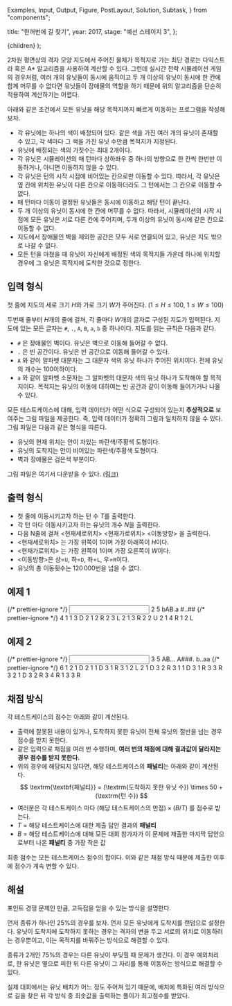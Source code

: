   Examples,
  Input,
  Output,
  Figure,
  PostLayout,
  Solution,
  Subtask,
} from "components";

  title: "한꺼번에 길 찾기",
  year: 2017,
  stage: "예선 스테이지 3",
};

  <PostLayout meta={meta}>{children}</PostLayout>
);

$2$차원 평면상의 격자 모양 지도에서 주어진 물체가 목적지로 가는 최단 경로는 다익스트라 혹은 A\* 알고리즘을 사용하여 계산할 수 있다. 그런데 실시간 전략 시뮬레이션 게임의 경우처럼, 여러 개의 유닛들이 동시에 움직이고 두 개 이상의 유닛이 동시에 한 칸에 함께 머무를 수 없다면 유닛들이 장애물의 역할을 하기 때문에 위의 알고리즘을 단순히 적용하여 계산하기는 어렵다.

아래와 같은 조건에서 모든 유닛을 해당 목적지까지 빠르게 이동하는 프로그램을 작성해 보자.

- 각 유닛에는 하나의 색이 배정되어 있다. 같은 색을 가진 여러 개의 유닛이 존재할 수 있고, 각 색마다 그 색을 가진 유닛 수만큼 목적지가 지정된다.
- 유닛에 배정되는 색의 가짓수는 최대 $2$개이다.
- 각 유닛은 시뮬레이션의 매 턴마다 상하좌우 중 하나의 방향으로 한 칸씩 한번만 이동하거나, 아니면 이동하지 않을 수 있다.
- 각 유닛은 턴의 시작 시점에 비어있는 칸으로만 이동할 수 있다. 따라서, 각 유닛은 옆 칸에 위치한 유닛이 다른 칸으로 이동하더라도 그 턴에서는 그 칸으로 이동할 수 없다.
- 매 턴마다 이동이 결정된 유닛들은 동시에 이동하고 해당 턴이 끝난다.
- 두 개 이상의 유닛이 동시에 한 칸에 머무를 수 없다. 따라서, 시뮬레이션의 시작 시점에 모든 유닛은 서로 다른 칸에 주어지며, 두개 이상의 유닛이 동시에 같은 칸으로 이동할 수 없다.
- 지도에서 장애물인 벽을 제외한 공간은 모두 서로 연결되어 있고, 유닛은 지도 밖으로 나갈 수 없다.
- 모든 턴을 마쳤을 때 유닛이 자신에게 배정된 색의 목적지들 가운데 하나에 위치할 경우에 그 유닛은 목적지에 도착한 것으로 정한다.

## 입력 형식

첫 줄에 지도의 세로 크기 $H$와 가로 크기 $W$가 주어진다. ($1 \le H \le 100$, $1 \le W \le 100$)

두번째 줄부터 $H$개의 줄에 걸쳐, 각 줄마다 $W$개의 글자로 구성된 지도가 입력된다. 지도에 있는 모든 글자는 `#`, `.`, `A`, `B`, `a`, `b` 중 하나이다.
지도를 읽는 규칙은 다음과 같다.

- `#` 은 장애물인 벽이다. 유닛은 벽으로 이동해 들어갈 수 없다.
- `.` 은 빈 공간이다. 유닛은 빈 공간으로 이동해 들어갈 수 있다.
- `A` 와 같이 알파벳 대문자는 그 대문자 색의 유닛 하나가 주어진 위치이다. 전체 유닛의 개수는 $100$이하이다.
- `a` 와 같이 알파벳 소문자는 그 알파벳의 대문자 색의 유닛 하나가 도착해야 할 목적지이다. 목적지는 유닛의 이동에 대하여는 빈 공간과 같이 이동해 들어가거나 나올 수 있다.

모든 테스트케이스에 대해, 입력 데이터가 어떤 식으로 구성되어 있는지 **추상적으로** 보여주는 그림 파일을 제공한다. 즉, 입력 데이터가 정확히 그림과 일치하지 않을 수 있다. 그림 파일은 다음과 같은 형식을 따른다.

- 유닛의 현재 위치는 안이 차있는 파란색/주황색 도형이다.
- 유닛의 도착지는 안이 비어있는 파란색/주황색 도형이다.
- 벽과 장애물은 검은색 부분이다.

그림 파일은 여기서 다운받을 수 있다. [(링크)](/2017/stage3-5.zip)

## 출력 형식

- 첫 줄에 이동시키고자 하는 턴 수 $T$를 출력한다.
- 각 턴 마다 이동시키고자 하는 유닛의 개수 $N$을 출력한다.
- 다음 N줄에 걸쳐 &lt;현재세로위치&gt; &lt;현재가로위치&gt; &lt;이동방향&gt; 을 출력한다.
- &lt;현재세로위치&gt; 는 가장 위쪽이 $1$이며 가장 아래쪽이 $H$이다.
- &lt;현재가로위치&gt; 는 가장 왼쪽이 $1$이며 가장 오른쪽이 $W$이다.
- &lt;이동방향&gt;은 상=`U`, 하=`D`, 좌=`L`, 우=`R`이다.
- 유닛의 총 이동횟수는 $120\,000$번을 넘을 수 없다.

## 예제 1

<Examples>
  {/* prettier-ignore */}
  <Input>
2 5
bAB.a
#..##
  </Input>
  {/* prettier-ignore */}
  <Output>
4
1
1 3 D
2
1 2 R
2 3 L
2
1 3 R
2 2 U
2
1 4 R
1 2 L
  </Output>
</Examples>

## 예제 2

<Examples>
  {/* prettier-ignore */}
  <Input>
3 5
AB...
A###.
b..aa
  </Input>
  {/* prettier-ignore */}
  <Output>
6
1
2 1 D
2
1 1 D
3 1 R
3
1 2 L
2 1 D
3 2 R
3
1 1 D
3 1 R
3 3 R
3
2 1 D
3 2 R
3 4 R
1
3 3 R 
  </Output>
</Examples>

## 채점 방식

각 테스트케이스의 점수는 아래와 같이 계산된다.

- 출력에 잘못된 내용이 있거나, 도착하지 못한 유닛이 전체 유닛의 절반을 넘는 경우 점수를 받지 못한다.
- 같은 입력으로 채점을 여러 번 수행하며, **여러 번의 채점에 대해 결과값이 달라지는 경우 점수를 받지 못한다.**
- 위의 경우에 해당되지 않다면, 해당 테스트케이스의 **패널티**는 아래와 같이 계산된다.
  $$
  \textrm{\textbf{패널티}} = (\textrm{도착하지 못한 유닛 수}) \times 50 + (\textrm{턴 수})
  $$
- 여러분은 각 테스트케이스 마다 $(\textrm{해당 테스트케이스의 만점}) \times (B/T)$ 를 점수로 받는다.
- $T$ = 해당 테스트케이스에 대한 제출 답안 결과의 **패널티**
- $B$ = 해당 테스트케이스에 대해 모든 대회 참가자가 이 문제에 제출한 마지막 답안으로부터 나온 **패널티** 중 가장 작은 값

최종 점수는 모든 테스트케이스 점수의 합이다. 이와 같은 채점 방식 때문에 제출한 이후에 점수가 계속 변할 수 있다.

## 해설

<Solution>

포인트 경쟁 문제인 만큼, 고득점을 얻을 수 있는 방식을 설명한다.

먼저 종류가 하나인 25%의 경우를 보자. 먼저 모든 유닛에게 도착지를 랜덤으로 설정한다. 유닛이 도착지에 도착하지 못하는 경우는 격자의 변을 두고 서로의 위치로 이동하려는 경우뿐이고, 이는 목적지를 바꿔주는 방식으로 해결할 수 있다.

종류가 2개인 75%의 경우는 다른 유닛이 부딪힐 때 문제가 생긴다. 이 경우 예외처리로, 한 유닛은 옆으로 피한 뒤 다른 유닛이 그 자리를 통해 이동하는 방식으로 해결할 수 있다.

실제 대회에서는 유닛 배치가 어느 정도 주어져 있기 때문에, 배치에 특화된 여러 방식으로 길을 찾은 뒤 각 방식 중 최솟값을 출력하는 풀이가 최고점수를 받았다.

</Solution>
